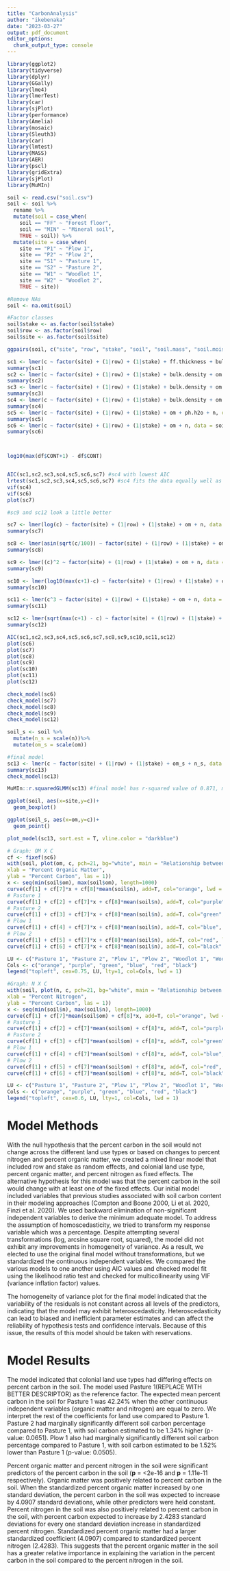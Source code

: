 ```yaml
---
title: "CarbonAnalysis"
author: "ikebenaka"
date: "2023-03-27"
output: pdf_document
editor_options: 
  chunk_output_type: console
---
```


```r
library(ggplot2)
library(tidyverse)
library(dplyr)
library(GGally)
library(lme4)
library(lmerTest)
library(car)
library(sjPlot)
library(performance)
library(Amelia)
library(mosaic)
library(Sleuth3)
library(car)
library(lmtest)
library(MASS)
library(AER)
library(pscl)
library(gridExtra)
library(sjPlot)
library(MuMIn)
```

```r
soil <- read.csv("soil.csv")
soil <- soil %>%
  rename %>%
  mutate(soil = case_when(
    soil == "FF" ~ "Forest floor",
    soil == "MIN" ~ "Mineral soil",
    TRUE ~ soil)) %>%
  mutate(site = case_when(
    site == "P1" ~ "Plow 1",
    site == "P2" ~ "Plow 2",
    site == "S1" ~ "Pasture 1",
    site == "S2" ~ "Pasture 2",
    site == "W1" ~ "Woodlot 1",
    site == "W2" ~ "Woodlot 2",
    TRUE ~ site))

#Remove NAs
soil <- na.omit(soil)

#Factor classes
soil$stake <- as.factor(soil$stake)
soil$row <- as.factor(soil$row)
soil$site <- as.factor(soil$site)

ggpairs(soil, c("site", "row", "stake", "soil", "soil.mass", "soil.moisture", "c","n","ph.h2o","om"))


```

```r
sc1 <- lmer(c ~ factor(site) + (1|row) + (1|stake) + ff.thickness + bulk.density + soil.mass + om+ph.h2o+n+p+nh4+no3+ca+mg+k + soil.moisture + soil.moisture.capacity + n.min+nitr + cec, data = soil)
summary(sc1)
sc2 <- lmer(c ~ factor(site) + (1|row) + (1|stake) + bulk.density + om + ph.h2o + n + nh4 + soil.moisture, data = soil)
summary(sc2)
sc3 <- lmer(c ~ factor(site) + (1|row) + (1|stake) + bulk.density + om + ph.h2o + n + soil.moisture, data = soil)
summary(sc3)
sc4 <- lmer(c ~ factor(site) + (1|row) + (1|stake) + bulk.density + om + ph.h2o + n, data = soil)
summary(sc4)
sc5 <- lmer(c ~ factor(site) + (1|row) + (1|stake) + om + ph.h2o + n, data = soil)
summary(sc5)
sc6 <- lmer(c ~ factor(site) + (1|row) + (1|stake) + om + n, data = soil)
summary(sc6)



log10(max(df$CONT+1) - df$CONT)


AIC(sc1,sc2,sc3,sc4,sc5,sc6,sc7) #sc4 with lowest AIC
lrtest(sc1,sc2,sc3,sc4,sc5,sc6,sc7) #sc4 fits the data equally well as the full model, sc6 fits data as well as sc5
vif(sc4)
vif(sc6)
plot(sc7)
```

```r
#sc9 and sc12 look a little better

sc7 <- lmer(log(c) ~ factor(site) + (1|row) + (1|stake) + om + n, data = soil)
summary(sc7)

sc8 <- lmer(asin(sqrt(c/100)) ~ factor(site) + (1|row) + (1|stake) + om + n, data = soil)
summary(sc8)

sc9 <- lmer((c)^2 ~ factor(site) + (1|row) + (1|stake) + om + n, data = soil)
summary(sc9)

sc10 <- lmer(log10(max(c+1)-c) ~ factor(site) + (1|row) + (1|stake) + om + n, data = soil)
summary(sc10)

sc11 <- lmer(c^3 ~ factor(site) + (1|row) + (1|stake) + om + n, data = soil)
summary(sc11)

sc12 <- lmer(sqrt(max(c+1) - c) ~ factor(site) + (1|row) + (1|stake) + om + n, data = soil)
summary(sc12)

AIC(sc1,sc2,sc3,sc4,sc5,sc6,sc7,sc8,sc9,sc10,sc11,sc12)
plot(sc6)
plot(sc7)
plot(sc8)
plot(sc9)
plot(sc10)
plot(sc11)
plot(sc12)

check_model(sc6)
check_model(sc7)
check_model(sc8)
check_model(sc9)
check_model(sc12)

```

```r
soil_s <- soil %>%
  mutate(n_s = scale(n))%>%
  mutate(om_s = scale(om))

#final model
sc13 <- lmer(c ~ factor(site) + (1|row) + (1|stake) + om_s + n_s, data = soil_s)
summary(sc13)
check_model(sc13)

MuMIn::r.squaredGLMM(sc13) #final model has r-squared value of 0.871, meaning the model accounts for 87% of the variance in the response variable.


```

```r
ggplot(soil, aes(x=site,y=c))+
  geom_boxplot()

ggplot(soil_s, aes(x=om,y=c))+
  geom_point()

plot_model(sc13, sort.est = T, vline.color = "darkblue")

# Graph: OM X C
cf <- fixef(sc6)
with(soil, plot(om, c, pch=21, bg="white", main = "Relationship between Organic Matter and Carbon Content by Colonial Land Use Type",
xlab = "Percent Organic Matter",
ylab = "Percent Carbon", las = 1))
x <- seq(min(soil$om), max(soil$om), length=1000)
curve(cf[1] + cf[7]*x + cf[8]*mean(soil$n), add=T, col="orange", lwd = 1)  
# Pasture 1
curve(cf[1] + cf[2] + cf[7]*x + cf[8]*mean(soil$n), add=T, col="purple", lwd = 1) 
# Pasture 2
curve(cf[1] + cf[3] + cf[7]*x + cf[8]*mean(soil$n), add=T, col="green", lwd = 1) 
# Plow 1
curve(cf[1] + cf[4] + cf[7]*x + cf[8]*mean(soil$n), add=T, col="blue", lwd = 1) 
# Plow 2
curve(cf[1] + cf[5] + cf[7]*x + cf[8]*mean(soil$n), add=T, col="red", lwd = 1) 
curve(cf[1] + cf[6] + cf[7]*x + cf[8]*mean(soil$n), add=T, col="black", lwd = 1) 

LU <- c("Pasture 1", "Pasture 2", "Plow 1", "Plow 2", "Woodlot 1", "Woodlot 2")
Cols <- c("orange", "purple", "green", "blue", "red", "black")
legend("topleft", cex=0.75, LU, lty=1, col=Cols, lwd = 1)

#Graph: N X C
with(soil, plot(n, c, pch=21, bg="white", main = "Relationship between Nitrogen and Carbon Content by Colonial Land Use Type",
xlab = "Percent Nitrogen",
ylab = "Percent Carbon", las = 1))
x <- seq(min(soil$n), max(soil$n), length=1000)
curve(cf[1] + cf[7]*mean(soil$om) + cf[8]*x, add=T, col="orange", lwd = 1)  
# Pasture 1
curve(cf[1] + cf[2] + cf[7]*mean(soil$om) + cf[8]*x, add=T, col="purple", lwd = 1) 
# Pasture 2
curve(cf[1] + cf[3] + cf[7]*mean(soil$om) + cf[8]*x, add=T, col="green", lwd = 1) 
# Plow 1
curve(cf[1] + cf[4] + cf[7]*mean(soil$om) + cf[8]*x, add=T, col="blue", lwd = 1) 
# Plow 2
curve(cf[1] + cf[5] + cf[7]*mean(soil$om) + cf[8]*x, add=T, col="red", lwd = 1) 
curve(cf[1] + cf[6] + cf[7]*mean(soil$om) + cf[8]*x, add=T, col="black", lwd = 1) 

LU <- c("Pasture 1", "Pasture 2", "Plow 1", "Plow 2", "Woodlot 1", "Woodlot 2")
Cols <- c("orange", "purple", "green", "blue", "red", "black")
legend("topleft", cex=0.6, LU, lty=1, col=Cols, lwd = 1)

```

# Model Methods

With the null hypothesis that the percent carbon in the soil would not change across the different land use types or based on changes to percent nitrogen and percent organic matter, we created a mixed linear model that included row and stake as random effects, and colonial land use type, percent organic matter, and percent nitrogen as fixed effects. The alternative hypothesis for this model was that the percent carbon in the soil would change with at least one of the fixed effects. Our initial model included variables that previous studies associated with soil carbon content in their modeling approaches (Compton and Boone 2000, Li et al. 2020, Finzi et al. 2020). We used backward elimination of non-significant independent variables to derive the minimum adequate model. To address the assumption of homoscedasticity, we tried to transform my response variable which was a percentage. Despite attempting several transformations (log, arcsine square root, squared), the model did not exhibit any improvements in homogeneity of variance. As a result, we elected to use the original final model without transformations, but we standardized the continuous independent variables. We compared the various models to one another using AIC values and checked model fit using the likelihood ratio test and checked for multicollinearity using VIF (variance inflation factor) values.

The homogeneity of variance plot for the final model indicated that the variability of the residuals is not constant across all levels of the predictors, indicating that the model may exhibit heteroscedasticity. Heteroscedasticity can lead to biased and inefficient parameter estimates and can affect the reliability of hypothesis tests and confidence intervals. Because of this issue, the results of this model should be taken with reservations.

# Model Results

The model indicated that colonial land use types had differing effects on percent carbon in the soil. The model used Pasture 1(REPLACE WITH BETTER DESCRIPTOR) as the reference factor. The expected mean percent carbon in the soil for Pasture 1 was 42.24% when the other continuous independent variables (organic matter and nitrogen) are equal to zero. We interpret the rest of the coefficients for land use compared to Pasture 1. Pasture 2 had marginally significantly different soil carbon percentage compared to Pasture 1, with soil carbon estimated to be 1.34% higher (p-value: 0.0651). Plow 1 also had marginally significantly different soil carbon percentage compared to Pasture 1, with soil carbon estimated to be 1.52% lower than Pasture 1 (p-value: 0.0505). 

Percent organic matter and percent nitrogen in the soil were significant predictors of the percent carbon in the soil (**p** = <2e-16 and **p** = 1.11e-11 respectively). Organic matter was positively related to percent carbon in the soil. When the standardized percent organic matter increased by one standard deviation, the percent carbon in the soil was expected to increase by 4.0907 standard deviations, while other predictors were held constant. Percent nitrogen in the soil was also positively related to percent carbon in the soil, with percent carbon expected to increase by 2.4283 standard deviations for every one standard deviation increase in standardized percent nitrogen. Standardized percent organic matter had a larger standardized coefficient (4.0907) compared to standardized percent nitrogen (2.4283). This suggests that the percent organic matter in the soil has a greater relative importance in explaining the variation in the percent carbon in the soil compared to the percent nitrogen in the soil.






